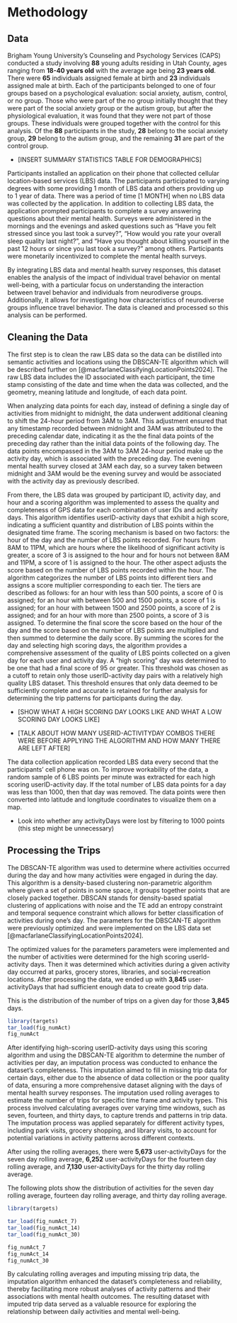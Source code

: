 # Methodology

## Data

Brigham Young University’s Counseling and Psychology Services (CAPS) conducted a study involving **88** young adults residing in Utah County, ages ranging from **18-40 years old** with the average age being **23 years old**. There were **65** individuals assigned female at birth and **23** individuals assigned male at birth. Each of the participants belonged to one of four groups based on a psychological evaluation: social anxiety, autism, control, or no group. Those who were part of the no group initially thought that they were part of the social anxiety group or the autism group, but after the physiological evaluation, it was found that they were not part of those groups. These individuals were grouped together with the control for this analysis. Of the **88** participants in the study, **28** belong to the social anxiety group, **29** belong to the autism group, and the remaining **31** are part of the control group.

-   \[INSERT SUMMARY STATISTICS TABLE FOR DEMOGRAPHICS\]

Participants installed an application on their phone that collected cellular location-based services (LBS) data. The participants participated to varying degrees with some providing 1 month of LBS data and others providing up to 1 year of data. There was a period of time \[1 MONTH\] when no LBS data was collected by the application. In addition to collecting LBS data, the application prompted participants to complete a survey answering questions about their mental health. Surveys were administered in the mornings and the evenings and asked questions such as “Have you felt stressed since you last took a survey?”, “How would you rate your overall sleep quality last night?”, and “Have you thought about killing yourself in the past 12 hours or since you last took a survey?” among others. Participants were monetarily incentivized to complete the mental health surveys. 

By integrating LBS data and mental health survey responses, this dataset enables the analysis of the impact of individual travel behavior on mental well-being, with a particular focus on understanding the interaction between travel behavior and individuals from neurodiverse groups. Additionally, it allows for investigating how characteristics of neurodiverse groups influence travel behavior. The data is cleaned and processed so this analysis can be performed.

## Cleaning the Data

The first step is to clean the raw LBS data so the data can be distilled into semantic activities and locations using the DBSCAN-TE algorithm which will be described further on [@macfarlaneClassifyingLocationPoints2024]. The raw LBS data includes the ID associated with each participant, the time stamp consisting of the date and time when the data was collected, and the geometry, meaning latitude and longitude, of each data point. 

When analyzing data points for each day, instead of defining a single day of activities from midnight to midnight, the data underwent additional cleaning to shift the 24-hour period from 3AM to 3AM. This adjustment ensured that any timestamp recorded between midnight and 3AM was attributed to the preceding calendar date, indicating it as the the final data points of the preceding day rather than the initial data points of the following day. The data points encompassed in the 3AM to 3AM 24-hour period make up the activity day, which is associated with the preceding day. The evening mental health survey closed at 3AM each day, so a survey taken between midnight and 3AM would be the evening survey and would be associated with the activity day as previously described. 

From there, the LBS data was grouped by participant ID, activity day, and hour and a scoring algorithm was implemented to assess the quality and completeness of GPS data for each combination of user IDs and activity days. This algorithm identifies userID-activity days that exhibit a high score, indicating a sufficient quantity and distribution of LBS points within the designated time frame. The scoring mechanism is based on two factors: the hour of the day and the number of LBS points recorded. For hours from 8AM to 11PM, which are hours where the likelihood of significant activity is greater, a score of 3 is assigned to the hour and for hours not between 8AM and 11PM, a score of 1 is assigned to the hour. The other aspect adjusts the score based on the number of LBS points recorded within the hour. The algorithm categorizes the number of LBS points into different tiers and assigns a score multiplier corresponding to each tier. The tiers are described as follows: for an hour with less than 500 points, a score of 0 is assigned; for an hour with between 500 and 1500 points, a score of 1 is assigned; for an hour with between 1500 and 2500 points, a score of 2 is assigned; and for an hour with more than 2500 points, a score of 3 is assigned. To determine the final score the score based on the hour of the day and the score based on the number of LBS points are multiplied and then summed to determine the daily score. By summing the scores for the day and selecting high scoring days, the algorithm provides a comprehensive assessment of the quality of LBS points collected on a given day for each user and activity day. A “high scoring” day was determined to be one that had a final score of 95 or greater. This threshold was chosen as a cutoff to retain only those userID-activity day pairs with a relatively high quality LBS dataset. This threshold ensures that only data deemed to be sufficiently complete and accurate is retained for further analysis for determining the trip patterns for participants during the day. 

-   \[SHOW WHAT A HIGH SCORING DAY LOOKS LIKE AND WHAT A LOW SCORING DAY LOOKS LIKE\] 

-   \[TALK ABOUT HOW MANY USERID-ACTIVITYDAY COMBOS THERE WERE BEFORE APPLYING THE ALGORITHM AND HOW MANY THERE ARE LEFT AFTER\]

The data collection application recorded LBS data every second that the participants' cell phone was on. To improve workability of the data, a random sample of 6 LBS points per minute was extracted for each high scoring userID-activity day. If the total number of LBS data points for a day was less than 1000, then that day was removed. The data points were then converted into latitude and longitude coordinates to visualize them on a map.

-   Look into whether any activityDays were lost by filtering to 1000 points (this step might be unnecessary)

## Processing the Trips

The DBSCAN-TE algorithm was used to determine where activities occurred during the day and how many activities were engaged in during the day. This algorithm is a density-based clustering non-parametric algorithm where given a set of points in some space, it groups together points that are closely packed together. DBSCAN stands for density-based spatial clustering of applications with noise and the TE add an entropy constraint and temporal sequence constraint which allows for better classification of activities during one’s day. The parameters for the DBSCAN-TE algorithm were previously optimized and were implemented on the LBS data set [@macfarlaneClassifyingLocationPoints2024].

The optimized values for the parameters parameters were implemented and the number of activities were determined for the high scoring userId-activity days. Then it was determined which activities during a given activity day occurred at parks, grocery stores, libraries, and social-recreation locations. After processing the data, we ended up with **3,845** user-activityDays that had sufficient enough data to create good trip data.

This is the distribution of the number of trips on a given day for those **3,845** days.

```r
library(targets)
tar_load(fig_numAct)
fig_numAct
```

After identifying high-scoring userID-activity days using this scoring algorithm and using the DBSCAN-TE algorithm to determine the number of activities per day, an imputation process was conducted to enhance the dataset's completeness. This imputation aimed to fill in missing trip data for certain days, either due to the absence of data collection or the poor quality of data, ensuring a more comprehensive dataset aligning with the days of mental health survey responses. The imputation used rolling averages to estimate the number of trips for specific time frame and activity types. This process involved calculating averages over varying time windows, such as seven, fourteen, and thirty days, to capture trends and patterns in trip data. The imputation process was applied separately for different activity types, including park visits, grocery shopping, and library visits, to account for potential variations in activity patterns across different contexts.

After using the rolling averages, there were **5,673** user-activityDays for the seven day rolling average, **6,252** user-activityDays for the fourteen day rolling average, and **7,130** user-activityDays for the thirty day rolling average.

The following plots show the distribution of activities for the seven day rolling average, fourteen day rolling average, and thirty day rolling average. 

```r
library(targets)

tar_load(fig_numAct_7)
tar_load(fig_numAct_14)
tar_load(fig_numAct_30)

fig_numAct_7
fig_numAct_14
fig_numAct_30
```

By calculating rolling averages and imputing missing trip data, the imputation algorithm enhanced the dataset's completeness and reliability, thereby facilitating more robust analyses of activity patterns and their associations with mental health outcomes. The resulting dataset with imputed trip data served as a valuable resource for exploring the relationship between daily activities and mental well-being.
